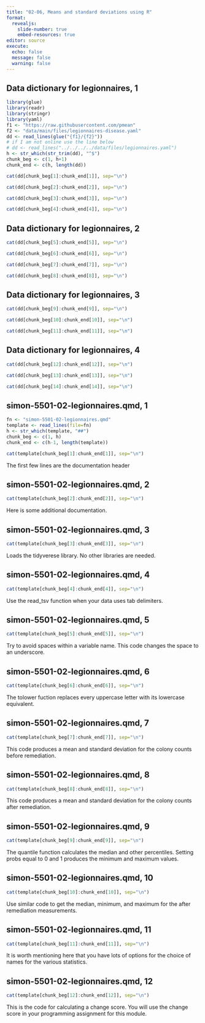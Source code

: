```yaml
---
title: "02-06, Means and standard deviations using R"
format: 
  revealjs:
    slide-number: true
    embed-resources: true
editor: source
execute:
  echo: false
  message: false
  warning: false
---
```


## Data dictionary for legionnaires, 1

```r
library(glue)
library(readr)
library(stringr)
library(yaml)
f1 <- "https://raw.githubusercontent.com/pmean"
f2 <- "data/main/files/legionnaires-disease.yaml"
dd <- read_lines(glue("{f1}/{f2}"))
# if I am not online use the line below
# dd <- read_lines("../../../../data/files/legionnaires.yaml")
h <- str_which(str_trim(dd), "^$")
chunk_beg <- c(1, h+1)
chunk_end <- c(h, length(dd))
```

```r
cat(dd[chunk_beg[1]:chunk_end[1]], sep="\n")
```

```r
cat(dd[chunk_beg[2]:chunk_end[2]], sep="\n")
```

```r
cat(dd[chunk_beg[3]:chunk_end[3]], sep="\n")
```

```r
cat(dd[chunk_beg[4]:chunk_end[4]], sep="\n")
```

## Data dictionary for legionnaires, 2

```r
cat(dd[chunk_beg[5]:chunk_end[5]], sep="\n")
```

```r
cat(dd[chunk_beg[6]:chunk_end[6]], sep="\n")
```

```r
cat(dd[chunk_beg[7]:chunk_end[7]], sep="\n")
```

```r
cat(dd[chunk_beg[8]:chunk_end[8]], sep="\n")
```

## Data dictionary for legionnaires, 3

```r
cat(dd[chunk_beg[9]:chunk_end[9]], sep="\n")
```

```r
cat(dd[chunk_beg[10]:chunk_end[10]], sep="\n")
```

```r
cat(dd[chunk_beg[11]:chunk_end[11]], sep="\n")
```

## Data dictionary for legionnaires, 4

```r
cat(dd[chunk_beg[12]:chunk_end[12]], sep="\n")
```

```r
cat(dd[chunk_beg[13]:chunk_end[13]], sep="\n")
```

```r
cat(dd[chunk_beg[14]:chunk_end[14]], sep="\n")
```

## simon-5501-02-legionnaires.qmd, 1

```r
fn <- "simon-5501-02-legionnaires.qmd"
template <- read_lines(file=fn)
h <- str_which(template, "##")
chunk_beg <- c(1, h)
chunk_end <- c(h-1, length(template))
```

```r
cat(template[chunk_beg[1]:chunk_end[1]], sep="\n")
```

:::notes
The first few lines are the documentation header
:::

## simon-5501-02-legionnaires.qmd, 2

```r
cat(template[chunk_beg[2]:chunk_end[2]], sep="\n")
```

:::notes
Here is some additional documentation.
:::

## simon-5501-02-legionnaires.qmd, 3

```r
cat(template[chunk_beg[3]:chunk_end[3]], sep="\n")
```

:::notes
Loads the tidyverese library. No other libraries are needed.
:::



## simon-5501-02-legionnaires.qmd, 4

```r
cat(template[chunk_beg[4]:chunk_end[4]], sep="\n")
```

:::notes
Use the read_tsv function when your data uses tab delimiters.
:::

## simon-5501-02-legionnaires.qmd, 5

```r
cat(template[chunk_beg[5]:chunk_end[5]], sep="\n")
```
:::notes
Try to avoid spaces within a variable name. This code changes the space to an underscore. 
:::

## simon-5501-02-legionnaires.qmd, 6

```r
cat(template[chunk_beg[6]:chunk_end[6]], sep="\n")
```

:::notes
The tolower fuction replaces every uppercase letter with its lowercase equivalent.
:::

## simon-5501-02-legionnaires.qmd, 7

```r
cat(template[chunk_beg[7]:chunk_end[7]], sep="\n")
```

:::notes
This code produces a mean and standard deviation for the colony counts before remediation.
:::

## simon-5501-02-legionnaires.qmd, 8

```r
cat(template[chunk_beg[8]:chunk_end[8]], sep="\n")
```

:::notes
This code produces a mean and standard deviation for the colony counts after remediation.
:::


## simon-5501-02-legionnaires.qmd, 9

```r
cat(template[chunk_beg[9]:chunk_end[9]], sep="\n")
```

:::notes
The quantile function calculates the median and other percentiles. Setting probs equal to 0 and 1 produces the minimum and maximum values.
:::

## simon-5501-02-legionnaires.qmd, 10

```r
cat(template[chunk_beg[10]:chunk_end[10]], sep="\n")
```

:::notes
Use similar code to get the median, minimum, and maximum for the after remediation measurements.
:::

## simon-5501-02-legionnaires.qmd, 11

```r
cat(template[chunk_beg[11]:chunk_end[11]], sep="\n")
```

:::notes
It is worth mentioning here that you have lots of options for the choice of names for the various statistics. 
:::

## simon-5501-02-legionnaires.qmd, 12

```r
cat(template[chunk_beg[12]:chunk_end[12]], sep="\n")
```

:::notes
This is the code for calculating a change score. You will use the change score in your programming assignment for this module.
:::
